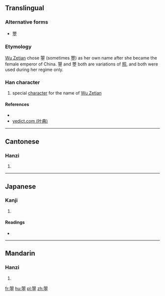 ==Translingual==

===Alternative forms===
* [[瞾]]

===Etymology===
[[w:Wu Zetian|Wu Zetian]] chose 曌 (sometimes [[瞾]]) as her own name after she became the female emperor of China.  曌 and 瞾 both are variations of [[照]], and both were used during her regime only.

===Han character===
{{Han char|rn=72|rad=日|as=12|sn=16|four=6710<sub>1</sub>|canj=日月十金一 (ABJCM)|ids=⿱[[明]][[空]]}}

# special [[character]] for the name of [[w:Wu Zetian|Wu Zetian]]

====References====
* {{Han ref|kx=0500.251|dkj=14186|hdz=21537.010|uh=66CC|ud=26316|bh=E9BC|bd=59836}}
*[http://yedict.com/htm/66/66CC.htm yedict.com (叶典)]

----

==Cantonese==

===Hanzi===
{{yue-hanzi|jyut=[[ziu3]]|y=jiu3}}

# {{defn|lang=yue|sort=日12}}

----

==Japanese==

===Kanji===
{{ja-kanji|grade=|rs=日12}}

# {{defn|lang=ja|sort=日12}}

====Readings====
* {{ja-readings|on=[[しょう]] (shō)|kun=[[てえる]] (teeru), [[てえらす]] (teerasu), [[てえれる]] (teereru)}}

----

==Mandarin==

===Hanzi===
{{cmn-hanzi|pin=[[zhào]] ([[zhao4]])|wg=chao<sup>4</sup>}}

# {{defn|lang=cmn|sort=日12}}

[[fr:曌]]
[[hu:曌]]
[[pl:曌]]
[[zh:曌]]